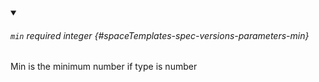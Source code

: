 
<details className="config-field" data-expandable="false" open>
<summary>

###### `min` <span className="config-field-required" data-required="false">required</span> <span className="config-field-type">integer</span> <span className="config-field-default"></span> <span className="config-field-enum"></span> {#spaceTemplates-spec-versions-parameters-min}

Min is the minimum number if type is number

</summary>



</details>
